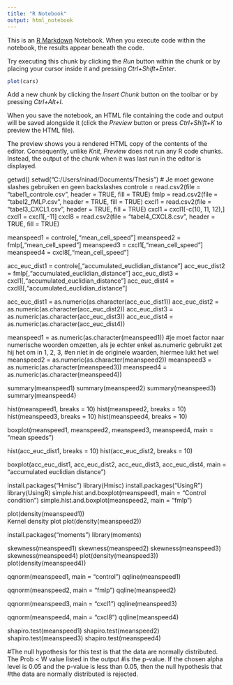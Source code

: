 ```yaml
---
title: "R Notebook"
output: html_notebook
---
```


This is an [R Markdown](http://rmarkdown.rstudio.com) Notebook. When you execute code within the notebook, the results appear beneath the code. 

Try executing this chunk by clicking the *Run* button within the chunk or by placing your cursor inside it and pressing *Ctrl+Shift+Enter*. 

```r
plot(cars)
```

Add a new chunk by clicking the *Insert Chunk* button on the toolbar or by pressing *Ctrl+Alt+I*.

When you save the notebook, an HTML file containing the code and output will be saved alongside it (click the *Preview* button or press *Ctrl+Shift+K* to preview the HTML file).

The preview shows you a rendered HTML copy of the contents of the editor. Consequently, unlike *Knit*, *Preview* does not run any R code chunks. Instead, the output of the chunk when it was last run in the editor is displayed.

getwd()
setwd("C:/Users/ninad/Documents/Thesis") 
  # Je moet gewone slashes gebruiken en geen backslashes
controle = read.csv2(file = "tabel1_controle.csv", header = TRUE, fill = TRUE)
fmlp = read.csv2(file = "tabel2_fMLP.csv", header = TRUE, fill = TRUE)
cxcl1 = read.csv2(file = "tabel3_CXCL1.csv", header = TRUE, fill = TRUE)
cxcl1 = cxcl1[-c(10, 11, 12),]
cxcl1 = cxcl1[,-11]
cxcl8 = read.csv2(file = "tabel4_CXCL8.csv", header = TRUE, fill = TRUE)

meanspeed1 = controle[,"mean_cell_speed"]
meanspeed2 = fmlp[,"mean_cell_speed"]
meanspeed3 = cxcl1[,"mean_cell_speed"]
meanspeed4 = cxcl8[,"mean_cell_speed"]

acc_euc_dist1 = controle[,"accumulated_euclidian_distance"]
acc_euc_dist2 = fmlp[,"accumulated_euclidian_distance"]
acc_euc_dist3 = cxcl1[,"accumulated_euclidian_distance"]
acc_euc_dist4 = cxcl8[,"accumulated_euclidian_distance"]

acc_euc_dist1 = as.numeric(as.character(acc_euc_dist1))
acc_euc_dist2 = as.numeric(as.character(acc_euc_dist2))
acc_euc_dist3 = as.numeric(as.character(acc_euc_dist3))
acc_euc_dist4 = as.numeric(as.character(acc_euc_dist4))

meanspeed1 = as.numeric(as.character(meanspeed1))
  #je moet factor naar numerische woorden omzetten, als je echter enkel as.numeric gebruikt zet hij het om in 1, 2, 3,
  #en niet in de originele waarden, hiermee lukt het wel
meanspeed2 = as.numeric(as.character(meanspeed2))
meanspeed3 = as.numeric(as.character(meanspeed3))
meanspeed4 = as.numeric(as.character(meanspeed4))

summary(meanspeed1)
summary(meanspeed2)
summary(meanspeed3)
summary(meanspeed4)

hist(meanspeed1, breaks = 10)
hist(meanspeed2, breaks = 10)
hist(meanspeed3, breaks = 10)
hist(meanspeed4, breaks = 10)

boxplot(meanspeed1, meanspeed2, meanspeed3, meanspeed4, main = "mean speeds")

hist(acc_euc_dist1, breaks = 10)
hist(acc_euc_dist2, breaks = 10)

boxplot(acc_euc_dist1, acc_euc_dist2, acc_euc_dist3, acc_euc_dist4, main = "accumulated euclidian distance")

install.packages("Hmisc")
library(Hmisc)
install.packages("UsingR")
library(UsingR)
simple.hist.and.boxplot(meanspeed1, main = "Control condition")
simple.hist.and.boxplot(meanspeed2, main = "fmlp")

plot(density(meanspeed1))    
      Kernel density plot
plot(density(meanspeed2))

install.packages("moments")
library(moments)

skewness(meanspeed1)
skewness(meanspeed2)
skewness(meanspeed3)
skewness(meanspeed4)
plot(density(meanspeed3))
plot(density(meanspeed4))

qqnorm(meanspeed1, main = "control")
qqline(meanspeed1)

qqnorm(meanspeed2, main = "fmlp")
qqline(meanspeed2)

qqnorm(meanspeed3, main = "cxcl1")
qqline(meanspeed3)

qqnorm(meanspeed4, main = "cxcl8")
qqline(meanspeed4)

shapiro.test(meanspeed1)
shapiro.test(meanspeed2)
shapiro.test(meanspeed3)
shapiro.test(meanspeed4)

#The null hypothesis for this test is that the data are normally distributed. The Prob < W value listed in the output #is the p-value. If the chosen alpha level is 0.05 and the p-value is less than 0.05, then the null hypothesis that #the data are normally distributed is rejected.